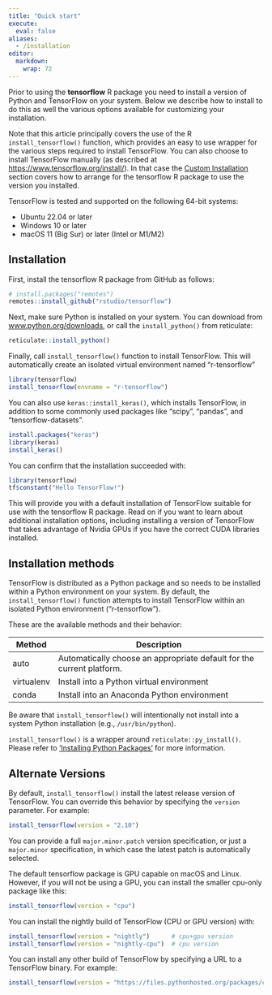 ```yaml
---
title: "Quick start"
execute:
  eval: false
aliases:
  - /installation
editor:
  markdown:
    wrap: 72
---
```


Prior to using the **tensorflow** R package you need to install a
version of Python and TensorFlow on your system. Below we describe how
to install to do this as well the various options available for
customizing your installation.

Note that this article principally covers the use of the R
`install_tensorflow()` function, which provides an easy to use wrapper
for the various steps required to install TensorFlow. You can also
choose to install TensorFlow manually (as described at
<https://www.tensorflow.org/install/>). In that case the [Custom
Installation](/install/custom.qmd) section covers how to arrange for the
tensorflow R package to use the version you installed.

TensorFlow is tested and supported on the following 64-bit systems:

-   Ubuntu 22.04 or later
-   Windows 10 or later
-   macOS 11 (Big Sur) or later (Intel or M1/M2)

## Installation

First, install the tensorflow R package from GitHub as follows:

```r
# install.packages("remotes")
remotes::install_github("rstudio/tensorflow")
```

Next, make sure Python is installed on your system. You can download
from [www.python.org/downloads](https://www.python.org/downloads), or
call the `install_python()` from reticulate:

```r
reticulate::install_python()
```

Finally, call `install_tensorflow()` function to install TensorFlow.
This will automatically create an isolated virtual environment named
"r-tensorflow"

```r
library(tensorflow)
install_tensorflow(envname = "r-tensorflow")
```

You can also use `keras::install_keras()`, which installs TensorFlow, in
addition to some commonly used packages like "scipy", "pandas", and
"tensorflow-datasets".

```r
install.packages("keras")
library(keras)
install_keras()
```

You can confirm that the installation succeeded with:

```r
library(tensorflow)
tf$constant("Hello TensorFlow!")
```

This will provide you with a default installation of TensorFlow suitable
for use with the tensorflow R package. Read on if you want to learn
about additional installation options, including installing a version of
TensorFlow that takes advantage of Nvidia GPUs if you have the correct
CUDA libraries installed.

## Installation methods

TensorFlow is distributed as a Python package and so needs to be
installed within a Python environment on your system. By default, the
`install_tensorflow()` function attempts to install TensorFlow within an
isolated Python environment ("r-tensorflow").

These are the available methods and their behavior:

| Method     | Description                                                           |
|------------|-----------------------------------------------------------------------|
| auto       | Automatically choose an appropriate default for the current platform. |
| virtualenv | Install into a Python virtual environment                             |
| conda      | Install into an Anaconda Python environment                           |

Be aware that `install_tensorflow()` will intentionally not install into
a system Python installation (e.g., `/usr/bin/python`).

`install_tensorflow()` is a wrapper around `reticulate::py_install()`.
Please refer to ['Installing Python
Packages'](https://rstudio.github.io/reticulate/articles/python_packages.html)
for more information.

## Alternate Versions

By default, `install_tensorflow()` install the latest release version of
TensorFlow. You can override this behavior by specifying the `version`
parameter. For example:

```r
install_tensorflow(version = "2.10")
```

You can provide a full `major.minor.patch` version specification, or
just a `major.minor` specification, in which case the latest patch is
automatically selected.

The default tensorflow package is GPU capable on macOS and Linux.
However, if you will not be using a GPU, you can install the smaller
cpu-only package like this:

```r
install_tensorflow(version = "cpu")
```

You can install the nightly build of TensorFlow (CPU or GPU version)
with:

```r
install_tensorflow(version = "nightly")      # cpu+gpu version
install_tensorflow(version = "nightly-cpu")  # cpu version
```

You can install any other build of TensorFlow by specifying a URL to a
TensorFlow binary. For example:

```r
install_tensorflow(version = "https://files.pythonhosted.org/packages/c2/c1/a035e377cf5a5b90eff27f096448fa5c5a90cbcf13b7eb0673df888f2c2d/tf_nightly-1.12.0.dev20180918-cp36-cp36m-manylinux1_x86_64.whl")
```
